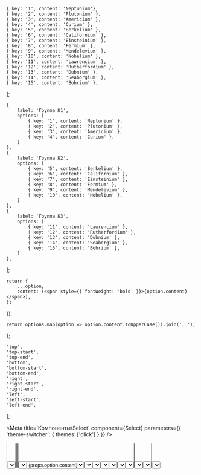 


    { key: '1', content: 'Neptunium'},
    { key: '2', content: 'Plutonium' },
    { key: '3', content: 'Americium' },
    { key: '4', content: 'Curium' },
    { key: '5', content: 'Berkelium' },
    { key: '6', content: 'Californium' },
    { key: '7', content: 'Einsteinium' },
    { key: '8', content: 'Fermium' },
    { key: '9', content: 'Mendelevium' },
    { key: '10', content: 'Nobelium' },
    { key: '11', content: 'Lawrencium' },
    { key: '12', content: 'Rutherfordium' },
    { key: '13', content: 'Dubnium' },
    { key: '14', content: 'Seaborgium' },
    { key: '15', content: 'Bohrium' },
];

    {
        label: 'Группа №1',
        options: [
            { key: '1', content: 'Neptunium' },
            { key: '2', content: 'Plutonium' },
            { key: '3', content: 'Americium' },
            { key: '4', content: 'Curium' },
        ]
    },
    {
        label: 'Группа №2',
        options: [
            { key: '5', content: 'Berkelium' },
            { key: '6', content: 'Californium' },
            { key: '7', content: 'Einsteinium' },
            { key: '8', content: 'Fermium' },
            { key: '9', content: 'Mendelevium' },
            { key: '10', content: 'Nobelium' },
        ]
    },
    {
        label: 'Группа №3',
        options: [
            { key: '11', content: 'Lawrencium' },
            { key: '12', content: 'Rutherfordium' },
            { key: '13', content: 'Dubnium' },
            { key: '14', content: 'Seaborgium' },
            { key: '15', content: 'Bohrium' },
        ]
    },
];

    return {
        ...option,
        content: (<span style={{ fontWeight: 'bold' }}>{option.content}</span>),
    };
});

    return options.map(option => option.content.toUpperCase()).join(', ');
};

    'top',
    'top-start',
    'top-end',
    'bottom',
    'bottom-start',
    'bottom-end',
    'right',
    'right-start',
    'right-end',
    'left',
    'left-start',
    'left-end',
];


<Meta
    title='Компоненты/Select'
    component={Select}
    parameters={{ 'theme-switcher': { themes: ['click'] } }}
/>


<!-- Canvas -->

<Story name='Select'>
    <Select
        block={boolean('block', false)}
        size={selectKnob('size', ['s', 'm', 'l', 'xl'], 's')}
        disabled={boolean('disabled', false)}
        error={text('error', '')}
        hint={text('hint', '')}
        options={options}
        multiple={boolean('multiple', false)}
        allowUnselect={boolean('allowUnselect', true)}
        closeOnSelect={boolean('closeOnSelect', true)}
        Arrow={boolean('Arrow', true) ? Arrow : () => null}
        circularNavigation={boolean('circularNavigation', false)}
        nativeSelect={boolean('nativeSelect', false)}
        placeholder={text('placeholder', 'Выберите элемент')}
        label={text('label', 'Элемент')}
        visibleOptions={number('visibleOptions', 5)}
        onChange={action('change')}
        onOpen={action('open')}
        defaultOpen={boolean('defaultOpen', false)}
        popoverPosition={selectKnob('popoverPosition', POSITION_OPTIONS, 'bottom-start')}
        optionsListWidth={selectKnob('optionsListWidth', ['field', 'content'], 'field')}
    />
</Story>


<!-- Docs -->

<ComponentHeader
    name='Select'
    version={version}
    package='@alfalab/core-components-select'
    stage={2}
    design='https://www.figma.com/file/hqSP3L6qu8UcL3sf18Su1M/Web-Components?node-id=719%3A0'
/>

```tsx
import { Select } from '@alfalab/core-components-select';
```

Компонент выпадающего списка.

<Select options={options} placeholder='Выберите элемент' />

<!-- Spacer -->
<div style={{height: 32}} />


<Props components={{
    Select,
    Field,
    OptionsList,
    Optgroup,
    Option
}} />


## Использование

В случае, если нужно собрать селект под очень специфичный кейс - за основу стоит взять компонент `BaseSelect`,
который содержит только основные пропсы и позволяет заменить или настроить почти что угодно.

Компонент `Select` является преднастроенной оберткой над `BaseSelect`

---

### Управление закрытием

По умолчанию - селект `multiple=false` закрывается после выбора, а при `multiple=true` - остается открытым.
Изменить это поведение можно с помощью `closeOnSelect`.

<Preview>
    <Select
        options={options}
        multiple={true}
        placeholder='Выберите элемент'
        allowUnselect={true}
    />
</Preview>

### Controlled-way

Компонент может быть использован как controlled с помощью `onChange` и `selected`:

<Preview>
    {React.createElement(() => {
        const [selected, setSelected] = React.useState([options[8].key, options[9].key]);
        const handleChange = ({ selectedMultiple }) => {
            setSelected(selectedMultiple.map(option => option.key));
        };
        return (
            <Select
                options={options}
                placeholder='Выберите элемент'
                label='controlled'
                multiple={true}
                onChange={handleChange}
                selected={selected}
            />
        );
    })}
</Preview>

#### OptionShape вместо ключей для выбранных пунктов

Иногда может быть удобнее использовать в качестве выбранных значений не ключи, а сами объекты.
В этом случае просто передавайте их через свойство `selected`.

<Preview>
    {React.createElement(() => {
        const [selected, setSelected] = React.useState([options[8], options[9]]);
        const handleChange = ({ selectedMultiple }) => {
            setSelected(selectedMultiple);
        };
        return (
            <Select
                options={options}
                placeholder='Выберите элемент'
                label='controlled'
                multiple={true}
                onChange={handleChange}
                selected={selected}
            />
        );
    })}
</Preview>

### Использование в форме

Чтобы использовать селект внутри формы - следует указать атрибут `name`

<Preview>
    {React.createElement(() => {
        const options = [
            { key: '1', content: 'Neptunium' },
            { key: '2', content: 'Plutonium' },
            { key: '3', content: 'Americium' },
        ];
        const [serialized, setSerialized] = React.useState();
        const onSubmit = (event) => {
            event.preventDefault();
            const form = event.target;
            const formData = new FormData(form);
            setSerialized(new URLSearchParams(formData).toString());
        };
        const [selected, setSelected] = React.useState([]);
        const handleChange = ({ selectedMultiple }) => {
            setSelected(selectedMultiple.map(option => option.key));
        };
        return (
            <div>
                <form onSubmit={onSubmit}>
                    <Select
                        options={options}
                        placeholder='Выберите элемент'
                        name='select'
                        multiple={true}
                        onChange={handleChange}
                        selected={selected}
                    />
                    <button type='submit'>Отправить</button>
                </form>
                <div>serialized: {serialized}</div>
            </div>
        );
    })}
</Preview>

## Настройка рендера

Помимо текста, компонент позволяет использовать html в качестве поля `content` у вариантов выбора

<Preview>
    <div style={{ width: 480 }}>
        {React.createElement(() => {
            const [selected, setSelected] = React.useState(null);
            const handleChange = ({ selected }) => {
                setSelected(selected ? selected.key : null);
            };
            const Card = ({ name, balance }) => (
                <div style={{ display: 'flex', alignItems: 'center' }}>
                    <div style={{ width: '76px', height: '48px', marginRight: '16px', background: '#E7E9EB' }} />
                    <div style={{ display: 'flex', flexDirection: 'column' }}>
                        <span style={{ fontSize: '14px' }}>{name}</span>
                        <span style={{ fontSize: '16px' }}>{balance}</span>
                    </div>
                </div>
            );
            return (
                <Select
                    block={true}
                    selected={selected}
                    onChange={handleChange}
                    size='l'
                    options={[
                        { key: 'Account1', content: <Card name='Account1 Name ··0000' balance='100 000,00 ₽' /> },
                        { key: 'Account2', content: <Card name='Account2 Name ··0000' balance='150 000,00 ₽' /> },
                        { key: 'Account3', content: <Card name='Account3 Name ··0000' balance='230 000,00 ₽' /> },
                        { key: 'Account4', content: <Card name='Account4 Name ··0000' balance='12 000,00 ₽' /> },
                    ]}
                    multiple={false}
                    placeholder='Выберите карту'
                    allowUnselect={true}
                />
            );
        })}
    </div>
</Preview>

Стандартный компонент **Field** позволяет управлять рендером выбранных пунктов с помощью `valueRenderer`

<Preview>
    {React.createElement(() => {
        const OptionWithIcon = ({ content }) => (
            <span style={{ display: 'flex' }} key={content}>
                <Icon />
                {content.toUpperCase()}
            </span>
        );
        const valueRenderer = ({ selected }) => selected ? <OptionWithIcon {...selected} /> : null;
        return (
            <Select
                options={options}
                label='С иконкой'
                valueRenderer={valueRenderer}
            />
        );
    })}
</Preview>

Селект позволяет заменять или кастомизировать компоненты **Field**, **Option**, **OptionsList**, **Optgroup**, **Arrow**

<Preview>
    {React.createElement(() => {
        const BoldOption = (props) => (
            <Option {...props}><b>{props.option.content}</b></Option>
        );
        return (
            <Select
                options={options}
                label='Bold options'
                Option={BoldOption}
            />
        );
    })}
</Preview>

<Preview>
    <Select
        options={options}
        label='With addons'
        Field={(props) => <Field {...props} leftAddons={props.selected && <Icon/>} />}
    />
</Preview>

<Preview>
    <Select
        options={options}
        allowUnselect={true}
        popoverPosition='bottom-start'
        Field={({ selected, innerProps, ...restProps }) => (
            <Button {...innerProps} size='xs'>
                {selected ? selected.content : 'Pick'}
            </Button>
        )}
    />
</Preview>

## Управление размером пунктов меню

По умолчанию размер пунктов меню совпадает с размером селекта, но с помощью свойства `optionsSize` можно задать размер отдельно.

<Preview>
    {React.createElement(() => {
        return (
            <Select
                size='l'
                options={options}
                label='optionsSize'
                optionsSize='s'
            />
        );
    })}
</Preview>


## Селект с заголовком меню

<Preview>
    {React.createElement(() => {
        const renderList = (props) => (
            <div>
                <b>Header</b>
                <OptionsList {...props} />
            </div>
        );
        return (
            <Select
                label='With header'
                options={options}
                OptionsList={renderList}
            />
        );
    })}
</Preview>

## Ширина выпадающего меню

По умолчанию ширину выпадающего меню задает контент пунктов.
Если контент слишком длинный, то может понадобиться изменить это поведение.

Это можно сделать с помощью свойства `optionsListWidth='field'` — в этом случае ширина выпадающего меню будет равна ширине поля, а лишний контент обрежется.

<Preview>
    {React.createElement(() => {
        const LongContent = ({ text }) => (
            <span style={{ whiteSpace: 'nowrap' }} title={text}>
                {text}
            </span>
        );
        const longOptions = [
            { key: '1', content: <LongContent text='Великий Новгород' /> },
            { key: '2', content: <LongContent text='Гусь-Хрустальный' /> },
            { key: '3', content: <LongContent text='Каменск-Шахтинский' /> },
            { key: '4', content: <LongContent text='Очень длинное название' /> },
        ];
        return (
            <div style={{ width: 160 }}>
                <Select
                    block={true}
                    label='Города'
                    options={longOptions}
                    optionsListWidth='field'
                />
            </div>
        );
    })}
</Preview>

## Группы

Группированный селект

```jsx
const groups = [{
    label: 'Группа №1',
    options: [
        { key: '1', content: 'Neptunium' },
        { key: '2', content: 'Plutonium' },
    ]
},
{
    label: 'Группа №2',
    options: [
        { key: '3', content: 'Berkelium' },
        { key: '4', content: 'Californium' },
    ]
}]
```

<Preview>
    <Select
        options={groups}
        label='Optgroup'
        multiple={true}
    />
</Preview>

## Нативный селект

Рендерит нативный селект вместо выпадающего меню. (стоит использовать только для мобильных устройств)

<Preview>
    <Select
        options={groups}
        label='native'
        nativeSelect={true}
    />
</Preview>

## Рендер длинных списков

Используйте `OptionsList={VirtualOptionsList}` для рендера большого количества данных

<Preview>
    {React.createElement(() => {
        const options = new Array(10000).fill().map((_, index) => {
            const variableSizeText = `Вы восхитительны! `.repeat(
                Math.round(Math.random() * 10),
            );
            return {
                key: index,
                content: `${index}. ${variableSizeText}`,
            };
        });
        return (
            <div style={{ width: 320 }}>
                <Select
                    block={true}
                    label='virtual 10k'
                    options={options}
                    circularNavigation={true}
                    OptionsList={VirtualOptionsList}
                    allowUnselect={true}
                    visibleOptions={3}
                />
            </div>
        );
    })}
</Preview>

<Preview>
    {React.createElement(() => {
        return (
            <Select
                label='virtual with groups'
                options={groups}
                multiple={true}
                allowUnselect={true}
                circularNavigation={true}
                OptionsList={VirtualOptionsList}
            />
        );
    })}
</Preview>


## Открытие вверх, если места недостаточно

<Preview>
    <Select
        options={groups}
        preventFlip={false}
        label='preventFlip'
    />
</Preview>


## Пресеты

### Селект со скелетной загрузкой

```tsx live
const options = [
    { key: '1', content: 'Neptunium' },
    { key: '2', content: 'Plutonium' },
    { key: '3', content: 'Americium' },
    { key: '4', content: 'Curium' },
    { key: '5', content: 'Berkelium' },
    { key: '6', content: 'Californium' },
    { key: '7', content: 'Einsteinium' },
];

function Example() {
    const [loading, setLoading] = React.useState(true);

    const loadingProps = useSelectWithLoading({
        visibleOptions: 6,
        loading,
    });

    const handleOpen = () => {
        setLoading(true);
        setTimeout(() => setLoading(false), 2000);
    };

    return (
        <Select
            options={options}
            label='select with loading'
            size='l'
            block={true}
            onOpen={handleOpen}
            {...loadingProps}
        />
    );
}

render(
    <Example />
)
```
